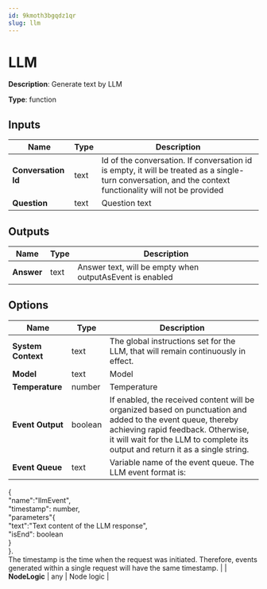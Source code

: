 ```yaml
---
id: 9kmoth3bgqdz1qr
slug: llm
---
```


# LLM

**Description**: Generate text by LLM

**Type**: function

## Inputs

| Name | Type | Description |
| --- | --- | --- |
| **Conversation Id** | text | Id of the conversation. If conversation id is empty, it will be treated as a single-turn conversation, and the context functionality will not be provided |
| **Question** | text | Question text |
## Outputs

| Name | Type | Description |
| --- | --- | --- |
| **Answer** | text | Answer text, will be empty when outputAsEvent is enabled |
## Options

| Name | Type | Description |
| --- | --- | --- |
| **System Context** | text | The global instructions set for the LLM, that will remain continuously in effect. |
| **Model** | text | Model |
| **Temperature** | number | Temperature |
| **Event Output** | boolean | If enabled, the received content will be organized based on punctuation and added to the event queue, thereby achieving rapid feedback. Otherwise, it will wait for the LLM to complete its output and return it as a single string. |
| **Event Queue** | text | Variable name of the event queue. The LLM event format is:   
&#123;  
"name":"llmEvent",  
"timestamp": number,  
"parameters"&#123;  
"text":"Text content of the LLM response",  
"isEnd": boolean  
&#125;  
&#125;.  
The timestamp is the time when the request was initiated. Therefore, events generated within a single request will have the same timestamp. |
| **NodeLogic** | any | Node logic |
